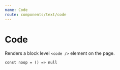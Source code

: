 ```yaml
---
name: Code
route: components/text/code
---
```



# Code

<ComponentDetail
  of="Code"
  status="experimental"
  github="https://github.com/looker/lens/blob/master/src/components/Text/Code.tsx"
  Figma="file/SmIM3VUQUgo8xb4o7UUxflkT/Typography?node-id=304%3A2"
/>

Renders a block level `<code />` element on the page.

<Playground>
  <Code>const noop = () => null</Code>
</Playground>
